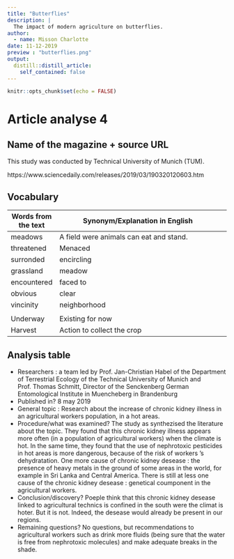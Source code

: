 ```yaml
---
title: "Butterflies"
description: |
  The impact of modern agriculture on butterflies.
author:
  - name: Misson Charlotte
date: 11-12-2019
preview : "butterflies.png"
output:
  distill::distill_article:
    self_contained: false
---
```


```r
knitr::opts_chunk$set(echo = FALSE)
```

# Article analyse 4

## Name of the magazine + source URL

This study was conducted by Technical University of Munich (TUM). 

https://www.sciencedaily.com/releases/2019/03/190320120603.htm

## Vocabulary

| Words from the text     | Synonym/Explanation in English                                                                                       |     |
| ----------------------- | -------------------------------------------------------------------------------------------------------------------- | --- |
| meadows                 | A field were animals can eat and stand.                                                                               |     |
| threatened              | Menaced                                                                                                               |     |
| surronded               | encircling                                                                                                            |     |
| grassland               | meadow                                                                                                                |     |
| encountered             | faced to                                                                                                              |     |
| obvious                 | clear                                                                                                                 |     |
| vincinity               | neighborhood                                                                                                           |     |
|             |                                                                                                              |     |
| Underway                | Existing for now                                                                                                      |     |
| Harvest                 | Action to collect the crop                                                                                            |     |


## Analysis table

- Researchers : a team led by Prof. Jan-Christian Habel of the Department of Terrestrial Ecology of the Technical University of Munich and Prof. Thomas Schmitt, Director of the Senckenberg German Entomological Institute in Muencheberg in Brandenburg   
 - Published in? 8 may 2019  
 - General topic : Research about the increase of chronic kidney illness in an agricultural workers population, in a hot areas.  
 - Procedure/what was examined? The study as synthezised the literature about the topic.  They found that this chronic kidney illness appears more often (in a population of agricultural workers) when the climate is hot.  In the same time, they found that the use of nephrotoxic pesticides in hot areas is more dangerous, because of the risk of workers 's dehydratation.  One more cause of chronic kidney desease : the presence of heavy metals in the ground of some areas in the world, for example in Sri Lanka and Central America. There is still at less one cause of the chronic kidney desease : genetical coumponent in the agricultural workers.  
 - Conclusion/discovery? Poeple think that this chronic kidney desease linked to agricultural technics is confined in the south were the climat is hoter. But it is not. Indeed, the desease would already be present in our regions.  
 - Remaining questions? No questions, but recommendations to agricultural workers such as drink more fluids (being sure that the water is free from nephrotoxic molecules) and make adequate breaks in the shade.   





